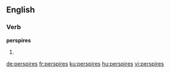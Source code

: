 ==English==

===Verb===
'''perspires'''

# {{third-person singular of|perspire}}

[[de:perspires]]
[[fr:perspires]]
[[ku:perspires]]
[[hu:perspires]]
[[vi:perspires]]